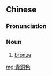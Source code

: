 ==Chinese==
{{zh-forms|s=青铜色|type=21}}

===Pronunciation===
{{zh-pron
|m=qīngtóngsè
|cat=n
}}

===Noun===
{{zh-noun}}

# [[bronze]] {{gloss|colour}}

{{zh-cat|Colors}}

[[mg:青銅色]]